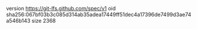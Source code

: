 version https://git-lfs.github.com/spec/v1
oid sha256:067bf03b3c085d314ab35adea17449ff51dec4a17396de7499d3ae74a546b143
size 2368
